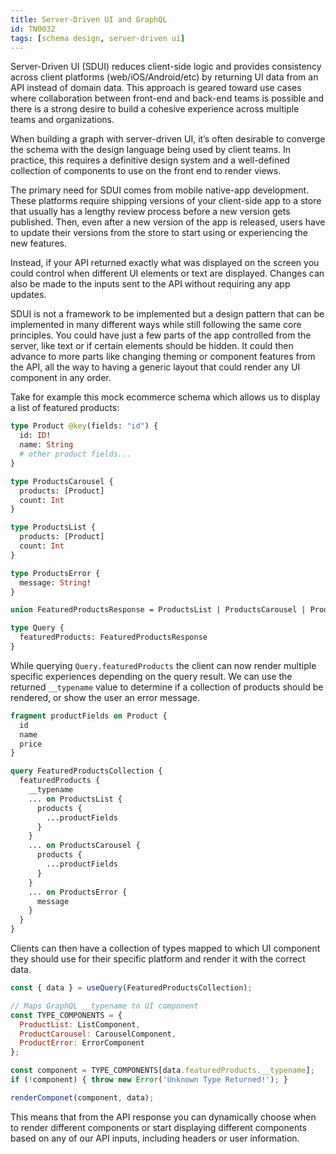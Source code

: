 ```yaml
---
title: Server-Driven UI and GraphQL
id: TN0032
tags: [schema design, server-driven ui]
---
```



Server-Driven UI (SDUI) reduces client-side logic and provides consistency across client platforms (web/iOS/Android/etc) by returning UI data from an API instead of domain data. This approach is geared toward use cases where collaboration between front-end and back-end teams is possible and there is a strong desire to build a cohesive experience across multiple teams and organizations.

When building a graph with server-driven UI, it’s often desirable to converge the schema with the design language being used by client teams. In practice, this requires a definitive design system and a well-defined collection of components to use on the front end to render views.

The primary need for SDUI comes from mobile native-app development. These platforms require shipping versions of your client-side app to a store that usually has a lengthy review process before a new version gets published. Then, even after a new version of the app is released, users have to update their versions from the store to start using or experiencing the new features.

Instead, if your API returned exactly what was displayed on the screen you could control when different UI elements or text are displayed. Changes can also be made to the inputs sent to the API without requiring any app updates.

SDUI is not a framework to be implemented but a design pattern that can be implemented in many different ways while still following the same core principles. You could have just a few parts of the app controlled from the server, like text or if certain elements should be hidden. It could then advance to more parts like changing theming or component features from the API, all the way to having a generic layout that could render any UI component in any order.

Take for example this mock ecommerce schema which allows us to display a list of featured products:

```graphql
type Product @key(fields: "id") {
  id: ID!
  name: String
  # other product fields...
}

type ProductsCarousel {
  products: [Product]
  count: Int
}

type ProductsList {
  products: [Product]
  count: Int
}

type ProductsError {
  message: String!
}

union FeaturedProductsResponse = ProductsList | ProductsCarousel | ProductsError

type Query {
  featuredProducts: FeaturedProductsResponse
}
```

While querying `Query.featuredProducts` the client can now render multiple specific experiences depending on the query result. We can use the returned `__typename` value to determine if a collection of products should be rendered, or show the user an error message.

```graphql
fragment productFields on Product {
  id
  name
  price
}

query FeaturedProductsCollection {
  featuredProducts {
    __typename
    ... on ProductsList {
      products {
        ...productFields
      }
    }
    ... on ProductsCarousel {
      products {
        ...productFields			
      }
    }
    ... on ProductsError {
      message
    }
  }
}
```

Clients can then have a collection of types mapped to which UI component they should use for their specific platform and render it with the correct data.

```jsx
const { data } = useQuery(FeaturedProductsCollection);

// Maps GraphQL __typename to UI component
const TYPE_COMPONENTS = {
  ProductList: ListComponent,
  ProductCarousel: CarouselComponent,
  ProductError: ErrorComponent
};

const component = TYPE_COMPONENTS[data.featuredProducts.__typename];
if (!component) { throw new Error('Unknown Type Returned!'); }

renderComponet(component, data);
```

This means that from the API response you can dynamically choose when to render different components or start displaying different components based on any of our API inputs, including headers or user information.
